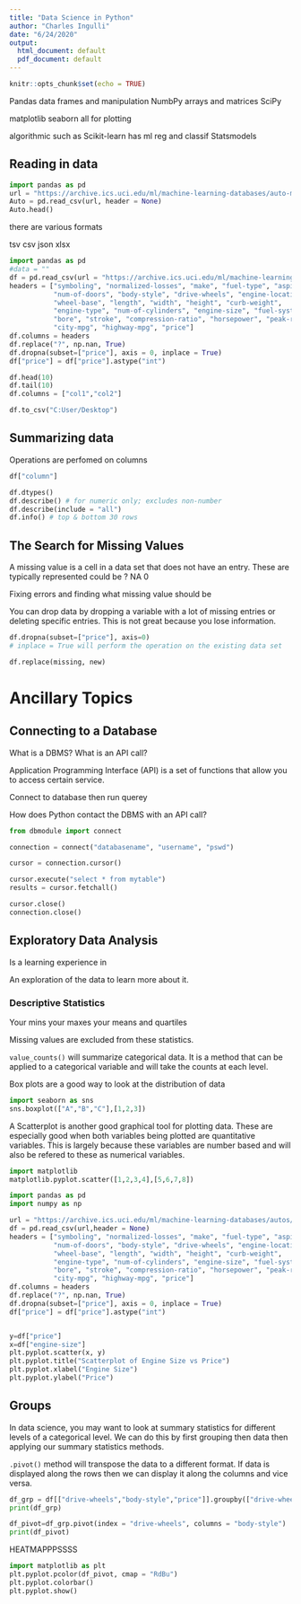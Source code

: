 ```yaml
---
title: "Data Science in Python"
author: "Charles Ingulli"
date: "6/24/2020"
output: 
  html_document: default
  pdf_document: default
---
```


```r
knitr::opts_chunk$set(echo = TRUE)
```



Pandas data frames and manipulation 
NumbPy arrays and matrices
SciPy

matplotlib
seaborn  all for plotting

algorithmic such as
Scikit-learn has ml reg and classif 
Statsmodels


## Reading in data


```python
import pandas as pd
url = "https://archive.ics.uci.edu/ml/machine-learning-databases/auto-mpg/auto-mpg.data"
Auto = pd.read_csv(url, header = None)
Auto.head()
```


there are various formats

tsv csv json xlsx

```python
import pandas as pd
#data = ""
df = pd.read_csv(url = "https://archive.ics.uci.edu/ml/machine-learning-databases/autos/imports-85.data",header = None)
headers = ["symboling", "normalized-losses", "make", "fuel-type", "aspiration", 
           "num-of-doors", "body-style", "drive-wheels", "engine-location", 
           "wheel-base", "length", "width", "height", "curb-weight", 
           "engine-type", "num-of-cylinders", "engine-size", "fuel-system", 
           "bore", "stroke", "compression-ratio", "horsepower", "peak-rpm", 
           "city-mpg", "highway-mpg", "price"]
df.columns = headers
df.replace("?", np.nan, True)
df.dropna(subset=["price"], axis = 0, inplace = True)
df["price"] = df["price"].astype("int")

```



```python
df.head(10)
df.tail(10)
df.columns = ["col1","col2"]
```

```python
df.to_csv("C:User/Desktop")
```


## Summarizing  data

Operations are perfomed on columns 

```python
df["column"]
```



```python
df.dtypes()
df.describe() # for numeric only; excludes non-number
df.describe(include = "all")
df.info() # top & bottom 30 rows

```


## The Search for Missing Values

A missing value is a cell in a data set that does not have an entry. These are typically represented could be ? NA 0 


Fixing errors and finding what missing value should be 

You can drop data by dropping a variable with a lot of missing entries or deleting specific entries. This is not great because you lose information. 



```python

df.dropna(subset=["price"], axis=0)
# inplace = True will perform the operation on the existing data set
```

```python
df.replace(missing, new)
```


# Ancillary Topics

## Connecting to a Database



What is a DBMS?
What is an API call?

Application Programming Interface (API) is a set of functions that allow you to access certain service. 


Connect to database then run querey 

How does Python contact the DBMS with an API call?
```python
from dbmodule import connect

connection = connect("databasename", "username", "pswd")

cursor = connection.cursor()

cursor.execute("select * from mytable")
results = cursor.fetchall()

cursor.close()
connection.close()


```


## Exploratory Data Analysis

Is a learning experience in 

An exploration of the data to learn more about it.


### Descriptive Statistics



Your mins your maxes your means and quartiles

Missing values are excluded from these statistics.


`value_counts()` will summarize categorical data. It is a method that can be applied to a categorical variable and will take the counts at each level. 



Box plots are a good way to look at the distribution of data

```python
import seaborn as sns
sns.boxplot(["A","B","C"],[1,2,3])
```


A Scatterplot is another good graphical tool for plotting data. These are especially good when both variables being plotted are quantitative variables. This is largely because these variables are number based and will also be refered to these as numerical variables.

```python
import matplotlib
matplotlib.pyplot.scatter([1,2,3,4],[5,6,7,8])
```


```python
import pandas as pd
import numpy as np

url = "https://archive.ics.uci.edu/ml/machine-learning-databases/autos/imports-85.data"
df = pd.read_csv(url,header = None)
headers = ["symboling", "normalized-losses", "make", "fuel-type", "aspiration", 
           "num-of-doors", "body-style", "drive-wheels", "engine-location", 
           "wheel-base", "length", "width", "height", "curb-weight", 
           "engine-type", "num-of-cylinders", "engine-size", "fuel-system", 
           "bore", "stroke", "compression-ratio", "horsepower", "peak-rpm", 
           "city-mpg", "highway-mpg", "price"]
df.columns = headers
df.replace("?", np.nan, True)
df.dropna(subset=["price"], axis = 0, inplace = True)
df["price"] = df["price"].astype("int")



```


```python
y=df["price"]
x=df["engine-size"]
plt.pyplot.scatter(x, y)
plt.pyplot.title("Scatterplot of Engine Size vs Price")
plt.pyplot.xlabel("Engine Size")
plt.pyplot.ylabel("Price")
```

## Groups


In data science, you may want to look at summary statistics for different levels of a categorical level. We can do this by first grouping then data then applying our summary statistics methods.



`.pivot()` method will transpose the data to a different format. If data is displayed along the rows then we can display it along the columns and vice versa.



```python
df_grp = df[["drive-wheels","body-style","price"]].groupby(["drive-wheels","body-style"],as_index = False).mean()
print(df_grp)
```


```python
df_pivot=df_grp.pivot(index = "drive-wheels", columns = "body-style")
print(df_pivot)
```


HEATMAPPPSSSS


```python
import matplotlib as plt
plt.pyplot.pcolor(df_pivot, cmap = "RdBu")
plt.pyplot.colorbar()
plt.pyplot.show()
```


